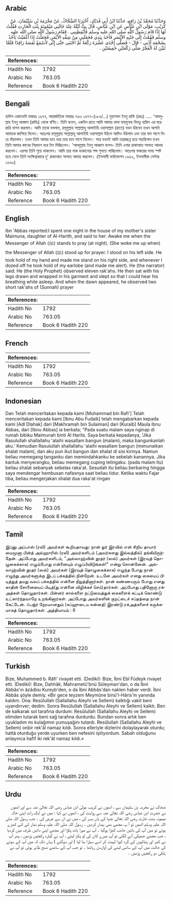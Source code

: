 ## Arabic


<div dir="rtl" lang="ar" style={{fontSize:'larger',backgroundColor:'#f8f9fa',padding:20}}>
وَحَدَّثَنَا مُحَمَّدُ بْنُ رَافِعٍ، حَدَّثَنَا ابْنُ أَبِي فُدَيْكٍ، أَخْبَرَنَا الضَّحَّاكُ، عَنْ مَخْرَمَةَ بْنِ سُلَيْمَانَ، عَنْ كُرَيْبٍ، مَوْلَى ابْنِ عَبَّاسٍ عَنِ ابْنِ عَبَّاسٍ، قَالَ بِتُّ لَيْلَةً عِنْدَ خَالَتِي مَيْمُونَةَ بِنْتِ الْحَارِثِ فَقُلْتُ لَهَا إِذَا قَامَ رَسُولُ اللَّهِ صلى الله عليه وسلم فَأَيْقِظِينِي ‏.‏ فَقَامَ رَسُولُ اللَّهِ صلى الله عليه وسلم فَقُمْتُ إِلَى جَنْبِهِ الأَيْسَرِ فَأَخَذَ بِيَدِي فَجَعَلَنِي مِنْ شِقِّهِ الأَيْمَنِ فَجَعَلْتُ إِذَا أَغْفَيْتُ يَأْخُذُ بِشَحْمَةِ أُذُنِي - قَالَ - فَصَلَّى إِحْدَى عَشْرَةَ رَكْعَةً ثُمَّ احْتَبَى حَتَّى إِنِّي لأَسْمَعُ نَفَسَهُ رَاقِدًا فَلَمَّا تَبَيَّنَ لَهُ الْفَجْرُ صَلَّى رَكْعَتَيْنِ خَفِيفَتَيْنِ ‏.‏
</div>
<div style={{backgroundColor:'#f8f9fa',padding:20, marginBottom: 10}}><table> <thead> <tr> <th>References:</th> <th></th> </tr> </thead> <tbody><tr><td>Hadith No</td><td>1792</td></tr><tr><td>Arabic No</td><td>763.05</td></tr><tr><td>Reference</td><td>Book 6 Hadith 220</td></tr></tbody></table></div>

## Bengali


<div dir="ltr" lang="bn" style={{fontSize:'larger',backgroundColor:'#f8f9fa',padding:20}}>
হাদিস একাডেমি নাম্বারঃ ১৬৭৭, আন্তর্জাতিক নাম্বারঃ ৭৬৩ ১৬৭৭-(১৮৫/...) মুহাম্মাদ ইবনু রাফি (রহঃ) ..... 'আবদুল্লাহ ইবনু আব্বাস (রাযিঃ) থেকে বর্ণিত। তিনি বলেন, একদিন রাতে আমি আমার খালা মায়মুনাহ বিনতু হারিস এর ঘরে রাত্রি যাপন করলাম। আমি তাকে বললাম, রসূলুল্লাহ সাল্লাল্লাহু আলাইহি ওয়াসাল্লাম (রাতে) যখন উঠবেন তখন আপনি আমাকে জাগিয়ে দিবেন। অতঃপর রসূলুল্লাহ সাল্লাল্লাহু আলাইহি ওয়াসাল্লাম উঠলে আমিও উঠলাম এবং তার বাম পাশে গিয়ে দাঁড়ালাম। তখন তিনি আমার হাত ধরে তার ডান পাশে নিলেন। পরে যখনই আমি তন্দ্রাচ্ছন্ন হয়ে পড়ছিলাম তখন তিনি আমার কানের নিম্নভাগ ধরে টান দিচ্ছিলেন। 'আবদুল্লাহ ইবনু আব্বাস বলেন- তিনি এগার রাকাআত সালাত আদায় করলেন। এরপর তিনি শুয়ে থাকলেন। আমি তার নাক ডাকানোর শব্দ শুনতে পাচ্ছিলাম। অতঃপর ফজরের সময় স্পষ্ট হয়ে গেলে তিনি সংক্ষিপ্তাকারে দু' রাকাআত সালাত আদায় করলেন। (ইসলামী ফাউন্ডেশন ১৬৬২, ইসলামীক সেন্টার ১৬৬৯)
</div>
<div style={{backgroundColor:'#f8f9fa',padding:20, marginBottom: 10}}><table> <thead> <tr> <th>References:</th> <th></th> </tr> </thead> <tbody><tr><td>Hadith No</td><td>1792</td></tr><tr><td>Arabic No</td><td>763.05</td></tr><tr><td>Reference</td><td>Book 6 Hadith 220</td></tr></tbody></table></div>

## English


<div dir="ltr" lang="en" style={{fontSize:'larger',backgroundColor:'#f8f9fa',padding:20}}>
Ibn 'Abbas reported:I spent one night in the house of my mother's sister Maimuna, daughter of Al-Harith, and said to her: Awake me when the Messenger of Allah (ﷺ) stands to pray (at night). (She woke me up when) the Messenger of Allah (ﷺ) stood up for prayer. I stood on his left side. He took hold of my hand and made me stand on his right side, and whenever I dozed off he took hold of my earlobe (and made me alert). He (the narrator) said: He (the Holy Prophet) observed eleven rak'ahs. He then sat with his legs drawn and wrapped in his garment and slept so that I could hear his breathing while asleep. And when the dawn appeared, he observed two short rak'ahs of (Sunnah) prayer
</div>
<div style={{backgroundColor:'#f8f9fa',padding:20, marginBottom: 10}}><table> <thead> <tr> <th>References:</th> <th></th> </tr> </thead> <tbody><tr><td>Hadith No</td><td>1792</td></tr><tr><td>Arabic No</td><td>763.05</td></tr><tr><td>Reference</td><td>Book 6 Hadith 220</td></tr></tbody></table></div>

## French


<div dir="ltr" lang="fr" style={{fontSize:'larger',backgroundColor:'#f8f9fa',padding:20}}>

</div>
<div style={{backgroundColor:'#f8f9fa',padding:20, marginBottom: 10}}><table> <thead> <tr> <th>References:</th> <th></th> </tr> </thead> <tbody><tr><td>Hadith No</td><td>1792</td></tr><tr><td>Arabic No</td><td>763.05</td></tr><tr><td>Reference</td><td>Book 6 Hadith 220</td></tr></tbody></table></div>

## Indonesian


<div dir="ltr" lang="id" style={{fontSize:'larger',backgroundColor:'#f8f9fa',padding:20}}>
Dan Telah menceritakan kepada kami [Muhammad bin Rafi'] Telah menceritakan kepada kami [Ibnu Abu Fudaik] telah mengabarkan kepada kami [Adl Dlahak] dari [Makhramah bin Sulaiman] dari [Kuraib] Maula Ibnu Abbas, dari [Ibnu Abbas] ia berkata; "Pada suatu malam saya nginap di rumah bibiku Maimunah binti Al Harits. Saya berkata kepadanya, 'Jika Rasulullah shallallahu 'alaihi wasallam bangun (malam), maka bangunkanlah aku.' Kemudian Rasulullah shallallahu 'alaihi wasallam bangun (menunaikan shalat malam), dan aku pun ikut bangun dan shalat di sisi kirinya. Namun beliau memegang tanganku dan memindahkanku ke sebelah kanannya. Jika kantuk menyerangku, beliau memegang cuping telingaku. (pada malam itu) beliau shalat sebanyak sebelas raka'at. Sesudah itu beliau berbaring hingga saya mendengar hembusan nafasnya saat beliau tidur. Ketika waktu Fajar tiba, beliau mengerjakan shalat dua raka'at ringan
</div>
<div style={{backgroundColor:'#f8f9fa',padding:20, marginBottom: 10}}><table> <thead> <tr> <th>References:</th> <th></th> </tr> </thead> <tbody><tr><td>Hadith No</td><td>1792</td></tr><tr><td>Arabic No</td><td>763.05</td></tr><tr><td>Reference</td><td>Book 6 Hadith 220</td></tr></tbody></table></div>

## Tamil


<div dir="ltr" lang="ta" style={{fontSize:'larger',backgroundColor:'#f8f9fa',padding:20}}>
இப்னு அப்பாஸ் (ரலி) அவர்கள் கூறியதாவது: நான் ஓர் இரவில் என் சிறிய தாயார் மைமூனா பின்த் அல்ஹாரிஸ் (ரலி) அவர்களிடம் (அவர்களது இல்லத்தில்) தங்கியிருந்தேன். அப்போது அவர்களிடம், "அல்லாஹ்வின் தூதர் (ஸல்) அவர்கள் (இரவுத் தொழுகைக்காக) எழும்போது என்னையும் எழுப்பிவிடுங்கள்!" என்று சொன்னேன். அல்லாஹ்வின் தூதர் (ஸல்) அவர்கள் (இரவுத் தொழுகைக்காக) எழுந்த போது நான் எழுந்து அவர்களுக்கு இடப் பக்கத்தில் நின்றேன். உடனே அவர்கள் எனது கையைப் பிடித்துத் தமது வலப் பக்கத்தில் என்னை நிறுத்தினார்கள். நான் கண்ணயரும் போது எனது காதின் சோனையைப் பிடித்(து என்னை விழிக்கச் செய்)தார்கள். அப்போது பதினோரு ரக்அத்கள் தொழுதார்கள். பின்னர் கால்களை நட்டுவைத்துக் கைகளைக் கட்டிக் கொண்டு உட்கார்ந்தவாறே உறங்கினார்கள். அப்போது அவர்களின் குறட்டைச் சப்தத்தை நான் கேட்டேன். ஃபஜ்ர் நேரமானதும் (சுப்ஹுடைய சுன்னத்) இரண்டு ரக்அத்களைச் சுருக்கமாகத் தொழுதார்கள். அத்தியாயம் : 6
</div>
<div style={{backgroundColor:'#f8f9fa',padding:20, marginBottom: 10}}><table> <thead> <tr> <th>References:</th> <th></th> </tr> </thead> <tbody><tr><td>Hadith No</td><td>1792</td></tr><tr><td>Arabic No</td><td>763.05</td></tr><tr><td>Reference</td><td>Book 6 Hadith 220</td></tr></tbody></table></div>

## Turkish


<div dir="ltr" lang="tr" style={{fontSize:'larger',backgroundColor:'#f8f9fa',padding:20}}>
Bize, Muhammed b. Râfi' rivayet etti. (Dediki): Bize, İbni Ebî Füdeyk rivayet etti. (Dediki): Bize, Dahhâk, Mahrametü'bnü Süleyman'dan, o da İbni Abbâs'ın âzâdlısı Kureyb'den, o da İbni Abbâs'dan naklen haber verdi. İbni Abbâs şöyle demiş: «Bir gece teyzem Meymûne binü'l-Hâris'in yanında kaldım. Ona: Resûlullah (Sallallahu Aleyhi ve Sellem) kalktığı vakit beni uyandırıver; dedim. Sonra Resûlullah (Sallallahu Aleyhi ve Sellem) kalktı. Ben de kalkarak sol tarafına durdum: Resûlullah (Sallallahu Aleyhi ve Sellem) elimden tutarak beni sağ tarafına durdurdu. Bundan sonra artık ben uyukladım mı kulağımın yumuşağını tutardı. Resûlullah (Sallallahu Aleyhi ve Sellem) onbir rek'âî namaz kıldı. Sonra elleriyle dizlerini dolaylayarak oturdu; hattâ oturduğu yerde uyurken ben nefesini işitiyordum. Sabah olduğunu anlayınca hafif iki rek'ât namaz kıldı.»
</div>
<div style={{backgroundColor:'#f8f9fa',padding:20, marginBottom: 10}}><table> <thead> <tr> <th>References:</th> <th></th> </tr> </thead> <tbody><tr><td>Hadith No</td><td>1792</td></tr><tr><td>Arabic No</td><td>763.05</td></tr><tr><td>Reference</td><td>Book 6 Hadith 220</td></tr></tbody></table></div>

## Urdu


<div dir="rtl" lang="ur" style={{fontSize:'larger',backgroundColor:'#f8f9fa',padding:20}}>
ضحاک نے مخرمہ بن سلیمان سے ، انھوں نے کریب مولیٰ ابن عباس رضی اللہ تعالیٰ عنہ سے اور انھوں نے حضرت ابن عباس رضی اللہ تعالیٰ عنہ سے روایت کی ، انھوں نے کہا : میں نے ایک رات اپنی خالہ میمونہ بنت حارث رضی اللہ تعالیٰ عنہا کے ہاں بسر کی ، میں نے ان سے عرض کی ۔ جب رسول اللہ صلی اللہ علیہ وسلم اٹھیں تو آ پ مجھے بھی بیدار کردیں ۔ رسول اللہ صلی اللہ علیہ وسلم نماز کے لئے کھڑے ہوئے تو میں آپ کی بائیں جانب کھڑا ہوگیا ۔ آپ نے میرا ہاتھ پکڑا اور مجھے اپنی دائیں طرف میں کردیا ، جب مجھے جھپکی آنے لگتی تو آپ میرے کان کی لو پکڑ لیتے ، آپ نے گیارہ رکعتیں پڑھیں ، پھر آپ نے کمر اور پنڈلیوں کے گرد کپڑا لپیٹ کر اسے سہارا بنا لیا ( اور سوگئے ) یہاں تک کہ میں آپ کے سونے کی حالت میں آپ کے سانس لینے کی آوازسن رہاتھا ۔ تو جب آپ کے سامنے صبح ظاہر ہوئی تو آپ نے ہلکی دو رکعتیں پڑھیں ۔
</div>
<div style={{backgroundColor:'#f8f9fa',padding:20, marginBottom: 10}}><table> <thead> <tr> <th>References:</th> <th></th> </tr> </thead> <tbody><tr><td>Hadith No</td><td>1792</td></tr><tr><td>Arabic No</td><td>763.05</td></tr><tr><td>Reference</td><td>Book 6 Hadith 220</td></tr></tbody></table></div>